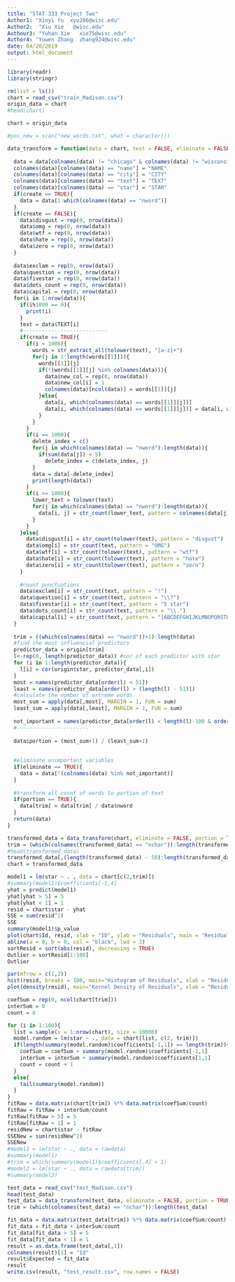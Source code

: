 ```yaml
---
title: "STAT 333 Project Two"
Author1: "Xinyi Yu  xyu286@wisc.edu"
Author2:  "Xiu Xie   @wisc.edu"
Authour3: "Yuhan Xie   xie75@wisc.edu"  
Author4: "Yuwen Zhang  zhang924@wisc.edu"
date: 04/20/2019
output: html_document
---
```



```r
library(readr)
library(stringr)

rm(list = ls())
chart = read_csv("train_Madison.csv")
origin_data = chart
#head(chart)
```

```r
chart = origin_data

#pos_new = scan("new_words.txt", what = character())

data_transform = function(data = chart, test = FALSE, eliminate = FALSE, portion = TRUE, create = TRUE, origin = chart) {
  
  data = data[colnames(data) != "chicago" & colnames(data) != "wisconsin"]
  colnames(data)[colnames(data) == "name"] = "NAME"
  colnames(data)[colnames(data) == "city"] = "CITY"
  colnames(data)[colnames(data) == "text"] = "TEXT"
  colnames(data)[colnames(data) == "star"] = "STAR"
  if(create == TRUE){
    data = data[1:which(colnames(data) == "nword")]
  }
  if(create == FALSE){
    data$disgust = rep(0, nrow(data))
    data$omg = rep(0, nrow(data))
    data$wtf = rep(0, nrow(data))
    data$hate = rep(0, nrow(data))
    data$zero = rep(0, nrow(data))
  }
  
  data$exclam = rep(0, nrow(data))
  data$question = rep(0, nrow(data))
  data$fivestar = rep(0, nrow(data))
  data$dots_count = rep(0, nrow(data))
  data$capital = rep(0, nrow(data))
  for(i in 1:nrow(data)){
    if(i%1000 == 0){
      print(i)
    }
    text = data$TEXT[i]
    #---------------------------
    if(create == TRUE){
      if(i < 1000){
        words = str_extract_all(tolower(text), "[a-z]+")
        for(j in 1:length(words[[1]])){
          words[[1]][j]
          if(!(words[[1]][j] %in% colnames(data))){
            data$new_col = rep(0, nrow(data))
            data$new_col[i] = 1
            colnames(data)[ncol(data)] = words[[1]][j]
          }else{
            data[i, which(colnames(data) == words[[1]][j])]
            data[i, which(colnames(data) == words[[1]][j])] = data[i, which(colnames(data) == words[[1]][j])] + 1
          }
        }
      }
      if(i == 1000){
        delete_index = c()
        for(j in which(colnames(data) == "nword"):length(data)){
          if(sum(data[j]) < 5)
            delete_index = c(delete_index, j)
        }
        data = data[-delete_index]
        print(length(data))
      }
      if(i >= 1000){
        lower_text = tolower(text)
        for(j in which(colnames(data) == "nword"):length(data)){
          data[i, j] = str_count(lower_text, pattern = colnames(data[j]))
        }
      }
    }else{
      data$disgust[i] = str_count(tolower(text), pattern = "disgust")
      data$omg[i] = str_count(text, pattern = "OMG")
      data$wtf[i] = str_count(tolower(text), pattern = "wtf")
      data$hate[i] = str_count(tolower(text), pattern = "hate")
      data$zero[i] = str_count(tolower(text), pattern = "zero")
    }
    
    #count punctuations
    data$exclam[i] = str_count(text, pattern = "!")
    data$question[i] = str_count(text, pattern = "\\?")
    data$fivestar[i] = str_count(text, pattern = "5 star")
    data$dots_count[i] = str_count(text, pattern = "\\.")
    data$capital[i] = str_count(text, pattern = "[ABCDEFGHIJKLMNOPQRSTUVWXYZ]")
  }
  
  trim = ((which(colnames(data) == "nword"))+1):length(data)
  #find the most influencial predictors
  predictor_data = origin[trim]
  l<-rep(0, length(predictor_data)) #cor of each predictor with star
  for (i in 1:length(predictor_data)){
    l[i] = cor(origin$star, predictor_data[,i])
  }
  most = names(predictor_data[order(l) < 51])
  least = names(predictor_data[order(l) > (length(l) - 51)])
  #calculate the number of extreme words
  most_sum = apply(data[,most], MARGIN = 1, FUN = sum)
  least_sum = apply(data[,least], MARGIN = 1, FUN = sum)
  
  not_important = names(predictor_data[order(l) < length(l)-100 & order(l) > 100])
  #-----------------------
  
  data$portion = (most_sum+1) / (least_sum+1)
  
  
  #eliminate unimportant variables
  if(eliminate == TRUE){
    data = data[!(colnames(data) %in% not_important)]
  }
  
  #transform all count of words to portion of text
  if(portion == TRUE){
    data[trim] = data[trim] / data$nword
  }
  return(data)
}

transformed_data = data_transform(chart, eliminate = FALSE, portion = TRUE)
trim = (which(colnames(transformed_data) == "nchar")):length(transformed_data)
#head(transformed_data)
transformed_data[,(length(transformed_data) - 50):length(transformed_data)]
chart = transformed_data
```


```r
model1 = lm(star ~ . , data = chart[c(2,trim)])
#summary(model1)$coefficients[-1,4]
yhat = predict(model1)
yhat[yhat > 5] = 5
yhat[yhat < 1] = 1
resid = chart$star - yhat
SSE = sum(resid^2)
SSE
summary(model1)$p_value
plot(chart$Id, resid, xlab = "ID", ylab = "Residuals", main = "Residual Plot",pch = 23,bg = "red",cex = 1.2)
abline(a = 0, b = 0, col = "black", lwd = 3)
sortResid = sort(abs(resid), decreasing = TRUE)
Outlier = sortResid[1:100]
Outlier
```
  
```r
par(mfrow = c(1,2))
hist(resid, breaks = 100, main="Histogram of Residuals", xlab = "Residuals")
plot(density(resid), main="Kernel Density of Residuals", xlab = "Residuals")
```

```r
coefSum = rep(0, ncol(chart[trim]))
interSum = 0
count = 0

for (i in 1:100){
  list = sample(x = 1:nrow(chart), size = 10000)
  model.random = lm(star ~ ., data = chart[list, c(2, trim)])
  if(length(summary(model.random)$coefficients[-1,1]) == length(trim)){
    coefSum = coefSum + summary(model.random)$coefficients[-1,1]
    interSum = interSum + summary(model.random)$coefficients[1,1]
    count = count + 1
  }
  else{
    tail(summary(model.random))
  }
}
fitRaw = data.matrix(chart[trim]) %*% data.matrix(coefSum/count)
fitRaw = fitRaw + interSum/count
fitRaw[fitRaw > 5] = 5
fitRaw[fitRaw < 1] = 1
residNew = chart$star - fitRaw
SSENew = sum(residNew^2)
SSENew
#model1 = lm(star ~ ., data = rawdata)
#summary(model1)
#trim = which(summary(model1)$coefficients[,4] < 1)
#model2 = lm(star ~ ., data = rawdata[trim])
#summary(model2)

```


```r
test_data = read_csv("test_Madison.csv")
head(test_data)
test_data = data_transform(test_data, eliminate = FALSE, portion = TRUE, test = TRUE, origin = chart)
trim = (which(colnames(test_data) == "nchar")):length(test_data)
```

```r
fit_data = data.matrix(test_data[trim]) %*% data.matrix(coefSum/count)
fit_data = fit_data + interSum/count
fit_data[fit_data > 5] = 5
fit_data[fit_data < 1] = 1
result = as.data.frame(test_data[,1])
colnames(result)[1] = "Id"
result$Expected = fit_data
result
write.csv(result, "test_result.csv", row.names = FALSE)
```
